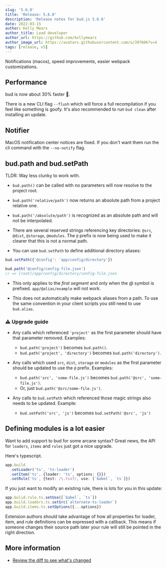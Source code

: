 ```yaml
---
slug: '5.6.0'
title: 'Release: 5.6.0'
description: 'Release notes for bud.js 5.6.0'
date: 2022-03-15
author: Kelly Mears
author_title: Lead developer
author_url: https://github.com/kellymears
author_image_url: https://avatars.githubusercontent.com/u/397606?v=4
tags: [release, v5]
---
```


Notifications (macos), speed improvements, easier webpack customizations.

<!--truncate-->

## Performance

bud is now about 30% faster 🎉.

There is a new CLI flag `--flush` which will force a full recompilation if you feel like something is goofy. It's also recommended to run `bud clean` after installing an update.

## Notifier

MacOS notification center notices are fixed. If you don't want them run the cli command with the `--no-notify` flag.

## **bud.path** and **bud.setPath**

TLDR: Way less clunky to work with.

- `bud.path()` can be called with no parameters will now resolve to the project root.

- `bud.path('relative/path')` now returns an absolute path from a project relative one.

- `bud.path('/absolute/path')` is recognized as an absolute path and will not be interpolated.

- There are several reserved strings referencing key directories: `@src`, `@dist`, `@storage`, `@modules`. The `@` prefix is now being used to make it clearer that this is not a normal path.

- You can use `bud.setPath` to define additional directory aliases:

```ts
bud.setPath({'@config': 'app/config/directory'})

bud.path('@config/config-file.json')
// => [root]/app/config/directory/config-file.json
```

- This only applies to the _first segment_ and only when the _@_ symbol is prefixed. `app/@alias/example` will not work.

- This does not automatically make webpack aliases from a path. To use the same convention in your client scripts you still need to use `bud.alias`.

### ⚠️ Upgrade guide

- Any calls which referenced `'project'` as the first parameter should have that parameter removed. Examples:

  - `bud.path('project')` becomes `bud.path()`.
  - `bud.path('project', 'directory')` becomes `bud.path('directory')`.

- Any calls which used `src`, `dist`, `storage` or `modules` as the first parameter should be updated to use the `@` prefix. Examples:

  - `bud.path('src', 'some-file.js')` becomes `bud.path('@src', 'some-file.js')`.
  - Or, just `bud.path('@src/some-file.js')`.

- Any calls to `bud.setPath` which referenced those magic strings also needs to be updated. Example:
  - `bud.setPath('src', 'js')` becomes `bud.setPath('@src', 'js')`

## Defining modules is a lot easier

Want to add support to bud for some arcane syntax? Great news, the API for `loaders`, `items` and `rules` just got a nice upgrade.

Here's typescript.

```ts
app.build
  .setLoader('ts', 'ts-loader')
  .setItem('ts', {loader: 'ts', options: {}})
  .setRule('ts', {test: /\.tsx?/, use: [`babel`, `ts`]})
```

If you just want to modify an existing rule, there is lots for you in this update:

```ts
app.bulid.rule.ts.setUse([`babel`, `ts`])
app.build.loaders.ts.setSrc(`alternate-ts-loader`)
app.build.items.ts.setOptions({...options})
```

Extension authors should take advantage of how all properties for loader, item, and rule definitions can be expressed with a callback. This means if someone changes their source path later your rule will still be pointed in the right direction.

## More information

- [Review the diff to see what's changed](https://github.com/roots/bud/compare/v5.5.0...v5.6.0)
